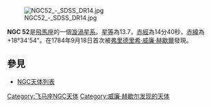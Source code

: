 [[File:NGC52_-_SDSS_DR14.jpg|thumb]]

'''NGC 52'''是[[飛馬座|飛馬座]]的一個[[漩渦星系|漩渦星系]]。[[星等|星等]]為13.7，[[赤經|赤經]]為14分40秒，[[赤緯|赤緯]]為+18°34'54"。在1784年9月18日首次被[[弗里德里希·威廉·赫歇爾|弗里德里希·威廉·赫歇爾]]發現。

== 參見 ==
*[[NGC天体列表|NGC天体列表]]

[[Category:飞马座NGC天体|Category:飞马座NGC天体]]
[[Category:威廉·赫歇尔发现的天体|Category:威廉·赫歇尔发现的天体]]